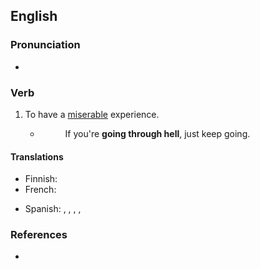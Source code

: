 ==English==
{{rfd|en}}

===Pronunciation===
* {{audio|en|en-au-go through hell.ogg|Audio (AU)}}

===Verb===
{{en-verb|go<goes,,went,gone> through hell}}

# {{lb|en|idiomatic}} To have a [[miserable]] experience.
#* {{rfdatek|en|Winston Churchill}}
#*: If you're '''going through hell''', just keep going.

====Translations====
{{trans-top}}
* Finnish: {{t|fi|[[mennä]] [[läpi helvetin]]}}
* French: {{t+|fr|en voir de toutes les couleurs}}
{{trans-mid}}
* Spanish: {{t+|es|pasar las de Caín}}, {{t|es|pasar carros y carretas}}, {{t+|es|pasarlas negras}}, {{t|es|pasarlas canutas}} {{qualifier|euphemistic}}, {{t|es|sufrir lo indecible}}
{{trans-bottom}}

===References===
* {{R:OneLook}}